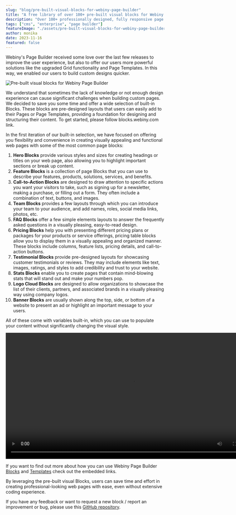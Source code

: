 ```yaml
---
slug: "blog/pre-built-visual-blocks-for-webiny-page-builder"
title: "A free library of over 100+ pre-built visual blocks for Webiny Page Builder"
description: "Over 100+ professionally designed, fully responsive page builder blocks that you can use in your Webiny Page Builder."
tags: ["cms", "enterprise", "page builder"]
featureImage: "./assets/pre-built-visual-blocks-for-webiny-page-builder/cover.png"
author: monika
date: 2023-11-16 
featured: false
---
```

Webiny's Page Builder received some love over the last few releases to improve the user experience, but also to offer our users more powerful solutions like the upgraded Grid functionality and Page Templates. In this way, we enabled our users to build custom designs quicker. 

![Pre-built visual blocks for Webiny Page Builder](./assets/pre-built-visual-blocks-for-webiny-page-builder/pre-defined-blocks.png)

We understand that sometimes the lack of knowledge or not enough design experience can cause significant challenges when building custom pages. We decided to save you some time and offer a wide selection of built-in Blocks. These blocks are pre-designed layouts that users can easily add to their Pages or Page Templates, providing a foundation for designing and structuring their content.
To get started, please follow <ExternalLink href="https://blocks.webiny.com">blocks.webiny.com</ExternalLink> link. 

In the first iteration of our built-in selection, we have focused on offering you flexibility and convenience in creating visually appealing and functional web pages with some of the most common page blocks:

1. **Hero Blocks** provide various styles and sizes for creating headings or titles on your web page, also allowing you to highlight important sections or break up content.
2. **Feature Blocks** is a collection of page Blocks that you can use to describe your features, products, solutions, services, and benefits.
3. **Call-to-Action Blocks** are designed to draw attention to specific actions you want your visitors to take, such as signing up for a newsletter, making a purchase, or filling out a form. They often include a combination of text, buttons, and images.
4. **Team Blocks** provides a few layouts through which you can introduce your team to your audience, and add names, roles, social media links, photos, etc.
5. **FAQ Blocks** offer a few simple elements layouts to answer the frequently asked questions in a visually pleasing, easy-to-read design.
6. **Pricing Blocks** help you with presenting different pricing plans or packages for your products or service offerings, pricing table blocks allow you to display them in a visually appealing and organized manner. These blocks include columns, feature lists, pricing details, and call-to-action buttons.
7. **Testimonial Blocks** provide pre-designed layouts for showcasing customer testimonials or reviews. They may include elements like text, images, ratings, and styles to add credibility and trust to your website.
8. **Stats Blocks** enable you to create pages that contain mind-blowing stats that will stand out and make your numbers pop.
9. **Logo Cloud Blocks** are designed to allow organizations to showcase the list of their clients, partners, and associated brands in a visually pleasing way using company logos.
10. **Banner Blocks** are usually shown along the top, side, or bottom of a website to present an ad or highlight an important message to your users.

All of these come with variables built-in, which you can use to populate your content without significantly changing the visual style.

<video width="800px" height="auto" controls autoplay>
  <source src="./assets/pre-built-visual-blocks-for-webiny-page-builder/block-variables.mp4" type="video/mp4" />
</video>


If you want to find out more about how you can use Webiny Page Builder [Blocks](https://youtu.be/_tbU3tu58v4?si=w9AVvWYDMuPBxquv) and [Templates](https://youtu.be/GAiFpHGk_Ok?si=2vtSX23WTj2r7Wkg)  check out the embedded links.

By leveraging the pre-built visual Blocks, users can save time and effort in creating professional-looking web pages with ease, even without extensive coding experience. 

If you have any feedback or want to request a new block / report an improvement or bug, please use this [GitHub repository](https://github.com/webiny/predefined-blocks). 
